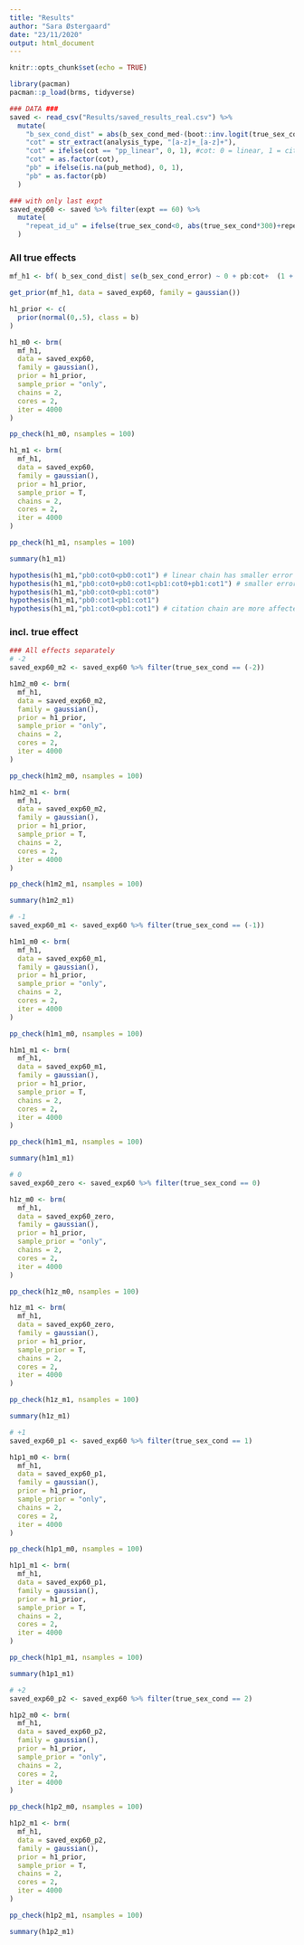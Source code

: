 ```yaml
---
title: "Results"
author: "Sara Østergaard"
date: "23/11/2020"
output: html_document
---
```


```r
knitr::opts_chunk$set(echo = TRUE)
```

```r
library(pacman)
pacman::p_load(brms, tidyverse)

### DATA ###
saved <- read_csv("Results/saved_results_real.csv") %>% 
  mutate(
    "b_sex_cond_dist" = abs(b_sex_cond_med-(boot::inv.logit(true_sex_cond)-boot::inv.logit(true_base))),
    "cot" = str_extract(analysis_type, "[a-z]+_[a-z]+"),
    "cot" = ifelse(cot == "pp_linear", 0, 1), #cot: 0 = linear, 1 = citation
    "cot" = as.factor(cot),
    "pb" = ifelse(is.na(pub_method), 0, 1),
    "pb" = as.factor(pb)
  )

### with only last expt
saved_exp60 <- saved %>% filter(expt == 60) %>% 
  mutate(
    "repeat_id_u" = ifelse(true_sex_cond<0, abs(true_sex_cond*300)+repeat_id, (true_sex_cond*100)+repeat_id)
  )
```

### All true effects
```r
mf_h1 <- bf( b_sex_cond_dist| se(b_sex_cond_error) ~ 0 + pb:cot+  (1 + pb:cot | repeat_id_u))

get_prior(mf_h1, data = saved_exp60, family = gaussian())

h1_prior <- c(
  prior(normal(0,.5), class = b)
)

h1_m0 <- brm(
  mf_h1,
  data = saved_exp60,
  family = gaussian(),
  prior = h1_prior,
  sample_prior = "only",
  chains = 2,
  cores = 2, 
  iter = 4000
)

pp_check(h1_m0, nsamples = 100)

h1_m1 <- brm(
  mf_h1,
  data = saved_exp60,
  family = gaussian(),
  prior = h1_prior,
  sample_prior = T,
  chains = 2,
  cores = 2, 
  iter = 4000
)

pp_check(h1_m1, nsamples = 100)

summary(h1_m1)

hypothesis(h1_m1,"pb0:cot0<pb0:cot1") # linear chain has smaller error than citation chain
hypothesis(h1_m1,"pb0:cot0+pb0:cot1<pb1:cot0+pb1:cot1") # smaller error in simulation without pb than with pb
hypothesis(h1_m1,"pb0:cot0<pb1:cot0")
hypothesis(h1_m1,"pb0:cot1<pb1:cot1")
hypothesis(h1_m1,"pb1:cot0<pb1:cot1") # citation chain are more affected by pb than linear
```


### incl. true effect
```r
### All effects separately
# -2
saved_exp60_m2 <- saved_exp60 %>% filter(true_sex_cond == (-2))

h1m2_m0 <- brm(
  mf_h1,
  data = saved_exp60_m2,
  family = gaussian(),
  prior = h1_prior,
  sample_prior = "only",
  chains = 2,
  cores = 2, 
  iter = 4000
)

pp_check(h1m2_m0, nsamples = 100)

h1m2_m1 <- brm(
  mf_h1,
  data = saved_exp60_m2,
  family = gaussian(),
  prior = h1_prior,
  sample_prior = T,
  chains = 2,
  cores = 2, 
  iter = 4000
)

pp_check(h1m2_m1, nsamples = 100)

summary(h1m2_m1)

# -1
saved_exp60_m1 <- saved_exp60 %>% filter(true_sex_cond == (-1))

h1m1_m0 <- brm(
  mf_h1,
  data = saved_exp60_m1,
  family = gaussian(),
  prior = h1_prior,
  sample_prior = "only",
  chains = 2,
  cores = 2, 
  iter = 4000
)

pp_check(h1m1_m0, nsamples = 100)

h1m1_m1 <- brm(
  mf_h1,
  data = saved_exp60_m1,
  family = gaussian(),
  prior = h1_prior,
  sample_prior = T,
  chains = 2,
  cores = 2, 
  iter = 4000
)

pp_check(h1m1_m1, nsamples = 100)

summary(h1m1_m1)

# 0
saved_exp60_zero <- saved_exp60 %>% filter(true_sex_cond == 0)

h1z_m0 <- brm(
  mf_h1,
  data = saved_exp60_zero,
  family = gaussian(),
  prior = h1_prior,
  sample_prior = "only",
  chains = 2,
  cores = 2, 
  iter = 4000
)

pp_check(h1z_m0, nsamples = 100)

h1z_m1 <- brm(
  mf_h1,
  data = saved_exp60_zero,
  family = gaussian(),
  prior = h1_prior,
  sample_prior = T,
  chains = 2,
  cores = 2, 
  iter = 4000
)

pp_check(h1z_m1, nsamples = 100)

summary(h1z_m1)

# +1
saved_exp60_p1 <- saved_exp60 %>% filter(true_sex_cond == 1)

h1p1_m0 <- brm(
  mf_h1,
  data = saved_exp60_p1,
  family = gaussian(),
  prior = h1_prior,
  sample_prior = "only",
  chains = 2,
  cores = 2, 
  iter = 4000
)

pp_check(h1p1_m0, nsamples = 100)

h1p1_m1 <- brm(
  mf_h1,
  data = saved_exp60_p1,
  family = gaussian(),
  prior = h1_prior,
  sample_prior = T,
  chains = 2,
  cores = 2, 
  iter = 4000
)

pp_check(h1p1_m1, nsamples = 100)

summary(h1p1_m1)

# +2
saved_exp60_p2 <- saved_exp60 %>% filter(true_sex_cond == 2)

h1p2_m0 <- brm(
  mf_h1,
  data = saved_exp60_p2,
  family = gaussian(),
  prior = h1_prior,
  sample_prior = "only",
  chains = 2,
  cores = 2, 
  iter = 4000
)

pp_check(h1p2_m0, nsamples = 100)

h1p2_m1 <- brm(
  mf_h1,
  data = saved_exp60_p2,
  family = gaussian(),
  prior = h1_prior,
  sample_prior = T,
  chains = 2,
  cores = 2, 
  iter = 4000
)

pp_check(h1p2_m1, nsamples = 100)

summary(h1p2_m1)
```


